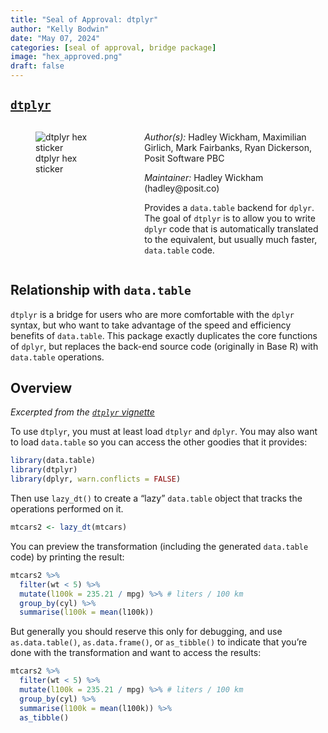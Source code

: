 ```yaml
---
title: "Seal of Approval: dtplyr"
author: "Kelly Bodwin"
date: "May 07, 2024"
categories: [seal of approval, bridge package]
image: "hex_approved.png"
draft: false
---
```


## [`dtplyr`](https://github.com/tidyverse/dtplyr)

::::{.columns}

:::{.column width="40%"}

![dtplyr hex sticker](hex.png)
:::


:::{.column width="60%"}

*Author(s):*	Hadley Wickham, Maximilian Girlich, Mark Fairbanks, Ryan Dickerson, Posit Software PBC

*Maintainer:*	Hadley Wickham (hadley\@posit.co)


Provides a `data.table` backend for `dplyr`. The goal of `dtplyr` is to allow you to write `dplyr` code that is automatically translated to the equivalent, but usually much faster, `data.table` code.

:::

::::

## Relationship with `data.table`

`dtplyr` is a bridge for users who are more comfortable with the `dplyr` syntax, but who want to take advantage of the speed and efficiency benefits of `data.table`.  This package exactly duplicates the core functions of `dplyr`, but replaces the back-end source code (originally in Base R) with `data.table` operations.

## Overview

*Excerpted from the [`dtplyr` vignette](https://dtplyr.tidyverse.org/)*

To use `dtplyr`, you must at least load `dtplyr` and `dplyr`. You may also want to load `data.table` so you can access the other goodies that it provides:

```r
library(data.table)
library(dtplyr)
library(dplyr, warn.conflicts = FALSE)
```


Then use `lazy_dt()` to create a “lazy” `data.table` object that tracks the operations performed on it.

```r
mtcars2 <- lazy_dt(mtcars)
```

You can preview the transformation (including the generated `data.table` code) by printing the result:

```r
mtcars2 %>% 
  filter(wt < 5) %>% 
  mutate(l100k = 235.21 / mpg) %>% # liters / 100 km
  group_by(cyl) %>% 
  summarise(l100k = mean(l100k))
```

But generally you should reserve this only for debugging, and use `as.data.table()`, `as.data.frame()`, or `as_tibble()` to indicate that you’re done with the transformation and want to access the results:

```r
mtcars2 %>% 
  filter(wt < 5) %>% 
  mutate(l100k = 235.21 / mpg) %>% # liters / 100 km
  group_by(cyl) %>% 
  summarise(l100k = mean(l100k)) %>% 
  as_tibble()
```